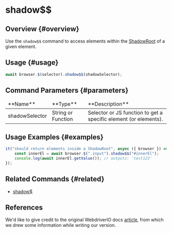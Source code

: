 # shadow$$

## Overview {#overview}

Use the `shadow$$` command to access elements within the [ShadowRoot][shadow-root] of a given element.

## Usage {#usage}

```javascript
await browser.$(selector).shadow$$(shadowSelector);
```

## Command Parameters {#parameters}

<table>
<thead>
<tr><td>**Name**</td><td>**Type**</td><td>**Description**</td></tr>
</thead>
<tbody>
<tr><td>shadowSelector</td><td>String or Function</td><td>Selector or JS function to get a specific element (or elements).</td></tr>

</tbody>
</table>

## Usage Examples {#examples}

```javascript
it("should return elements inside a ShadowRoot", async ({ browser }) => {
    const innerEl = await browser.$(".input").shadow$$("#innerEl");
    console.log(await innerEl.getValue()); // outputs: 'test123'
});
```

## Related Commands {#related}

-   [shadow$](../shadowDollar)

## References

We'd like to give credit to the original WebdriverIO docs [article](https://webdriver.io/docs/api/element/shadow$$), from which we drew some information while writing our version.

[shadow-root]: https://developer.mozilla.org/en-US/docs/Web/API/ShadowRoot
